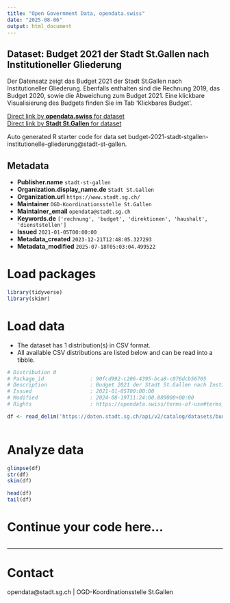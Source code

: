 ```yaml
---
title: "Open Government Data, opendata.swiss"
date: "2025-08-06"
output: html_document
---
```


## Dataset: Budget 2021 der Stadt St.Gallen nach Institutioneller Gliederung

Der Datensatz zeigt das Budget 2021 der Stadt St.Gallen nach Institutioneller Gliederung. Ebenfalls enthalten sind die Rechnung 2019, das Budget 2020, sowie die Abweichung zum Budget 2021. Eine klickbare Visualisierung des Budgets finden Sie im Tab 'Klickbares Budget'.

[Direct link by **opendata.swiss** for dataset](https://opendata.swiss/de/dataset/budget-2021-der-stadt-st-gallen-nach-institutioneller-gliederung)<br>
[Direct link by **Stadt St.Gallen** for dataset](https://daten.stadt.sg.ch/explore/dataset/budget-2021-stadt-stgallen-institutionelle-gliederung/)

Auto generated R starter code for data set budget-2021-stadt-stgallen-institutionelle-gliederung@stadt-st-gallen.

## Metadata

- **Publisher.name** `stadt-st-gallen`
- **Organization.display_name.de** `Stadt St.Gallen`
- **Organization.url** `https://www.stadt.sg.ch/`
- **Maintainer** `OGD-Koordinationsstelle St.Gallen`
- **Maintainer_email** `opendata@stadt.sg.ch`
- **Keywords.de** `['rechnung', 'budget', 'direktionen', 'haushalt', 'dienststellen']`
- **Issued** `2021-01-05T00:00:00`
- **Metadata_created** `2023-12-21T12:48:05.327293`
- **Metadata_modified** `2025-07-18T05:03:04.499522`


# Load packages

```r

library(tidyverse)
library(skimr)

```

# Load data

-   The dataset has 1 distribution(s) in CSV format.
-   All available CSV distributions are listed below and can be read into a tibble.

```r

# Distribution 0
# Package_id               : 90fcd992-c206-4395-bca8-c076dcb56705
# Description              : Budget 2021 der Stadt St.Gallen nach Institutioneller Gliederung (csv)
# Issued                   : 2021-01-05T00:00:00
# Modified                 : 2024-08-19T11:24:00.889000+00:00
# Rights                   : https://opendata.swiss/terms-of-use#terms_by

df <- read_delim('https://daten.stadt.sg.ch/api/v2/catalog/datasets/budget-2021-stadt-stgallen-institutionelle-gliederung/exports/csv?use_labels=true')



```

# Analyze data

```r

glimpse(df)
str(df)
skim(df)

head(df)
tail(df)

```

# Continue your code here...

```r

```

------------------------------------------------------------------------

# Contact

opendata@stadt.sg.ch | OGD-Koordinationsstelle St.Gallen
